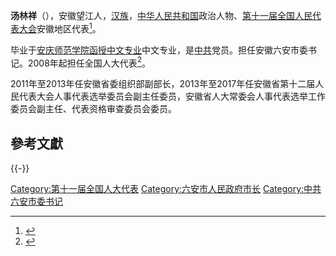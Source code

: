 '''汤林祥'''（{{bd|1954年||}}），安徽望江人，[[汉族|汉族]]，[[中华人民共和国|中华人民共和国]]政治人物、[[第十一届全国人民代表大会|第十一届全国人民代表大会]]安徽地区代表<ref>{{cite web|author=新华网|title=第十一届全国人大代表|url=http://news.xinhuanet.com/ziliao/2008-03/03/content_7708230.htm?node=36628|publisher=新华网|accessdate=2014-01-07|archive-date=2014-01-10|archive-url=https://web.archive.org/web/20140110211415/http://news.xinhuanet.com/ziliao/2008-03/03/content_7708230.htm?node=36628|dead-url=no}}</ref>。

毕业于[[安庆师范学院函授中文专业|安庆师范学院函授中文专业]]中文专业，是[[中共|中共]]党员。担任安徽六安市委书记。2008年起担任全国人大代表<ref>{{cite news|title=全国人大代表信息-汤林祥|url= http://210.82.31.1:8084/delegate/viewDelegate.action?dbid=110975|accessdate=2013-04-05|newspaper=全国人大网|archive-url=https://web.archive.org/web/20140407062823/http://www.npc.gov.cn/delegate/viewDelegate.action?dbid=110975|archive-date=2014-04-07|dead-url=yes}}</ref>。

2011年至2013年任安徽省委组织部副部长，2013年至2017年任安徽省第十二届人民代表大会人事代表选举委员会副主任委员，安徽省人大常委会人事代表选举工作委员会副主任、代表资格审查委员会委员。

==參考文獻==
{{reflist}}

{{-}}
{{start box}}
{{s-gov|prc}}
{{s-before|[[叶文成|叶文成]]}}
{{s-title|[[六安市人民政府|六安市人民政府]]市长|2005月—2008年}}
{{s-after|[[张韶春|张韶春]]}}
{{s-ppo|cpc}}
{{s-before|[[倪发科|倪发科]]}}
{{s-title|[[中国共产党六安市委员会|中国共产党六安市委员会]]书记|2008年—2011年}}
{{s-after|[[孙云飞|孙云飞]]}}
{{s-par|prc-lpc}}
{{s-before|[[倪发科|倪发科]]}}
{{s-title|[[六安市人民代表大会常务委员会|六安市人民代表大会常务委员会]]主任|2008年4月—2011年4月}}
{{s-after|[[孙云飞|孙云飞]]}}
{{end box}}

[[Category:第十一届全国人大代表|Category:第十一届全国人大代表]]
[[Category:六安市人民政府市长|Category:六安市人民政府市长]]
[[Category:中共六安市委书记|Category:中共六安市委书记]]
